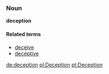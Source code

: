 ===Noun===
'''deception'''

====Related terms====
*[[deceive]]
*[[deceptive]]

[[de:deception]]
[[pl:Deception]]
[[pt:Deception]]